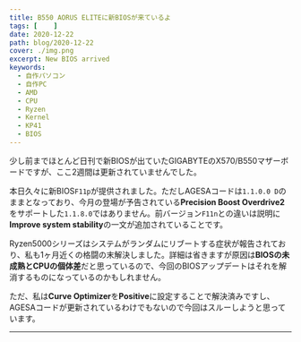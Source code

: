 ```yaml
---
title: B550 AORUS ELITEに新BIOSが来ているよ
tags: [    ]
date: 2020-12-22
path: blog/2020-12-22
cover: ./img.png
excerpt: New BIOS arrived
keywords:
  - 自作パソコン
  - 自作PC
  - AMD
  - CPU
  - Ryzen
  - Kernel
  - KP41
  - BIOS
---
```


少し前までほとんど日刊で新BIOSが出ていたGIGABYTEのX570/B550マザーボードですが、ここ2週間は更新されていませんでした。

本日久々に新BIOS`F11p`が提供されました。ただしAGESAコードは`1.1.0.0 D`のままとなっており、今月の登場が予告されている**Precision Boost Overdrive2**をサポートした`1.1.8.0`ではありません。前バージョン`F11n`との違いは説明に**Improve system stability**の一文が追加されていることです。

Ryzen5000シリーズはシステムがランダムにリブートする症状が報告されており、<Link to="/blog/2020-12-12">私も1ヶ月近くの格闘の末解決しました</Link>。詳細は省きますが原因は**BIOSの未成熟とCPUの個体差**だと思っているので、今回のBIOSアップデートはそれを解消するものになっているのかもしれません。

ただ、私は**Curve Optimizer**を**Positive**に設定することで解決済みですし、AGESAコードが更新されているわけでもないので今回はスルーしようと思っています。

---